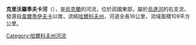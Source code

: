 '''克里沃羅季夫卡河'''（{{lang-uk|Криворотівка}}），是[[烏克蘭|烏克蘭]]的河流，位於該國東部，屬於[[烏達河|烏達河]]的右支流，發源自[[韋爾季伊夫卡_(博霍杜希夫區)|韋爾季伊夫卡]]以南，流經[[哈爾科夫州|哈爾科夫州]]，河道全長16公里，流域面積109平方公里。

{{DEFAULTSORT:Криворотівка}}
[[Category:哈爾科夫州河流|Category:哈爾科夫州河流]]


{{Ukraine-river-stub}}